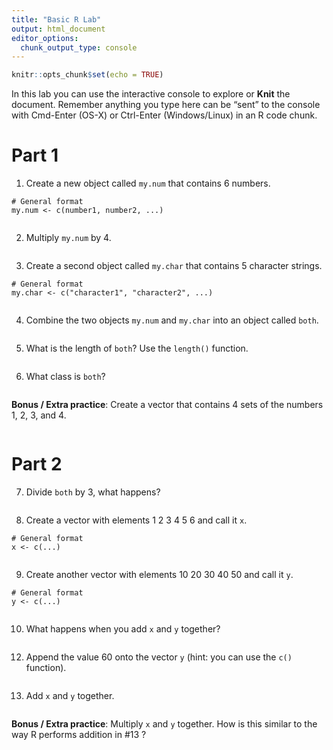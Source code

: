 ```yaml
---
title: "Basic R Lab"
output: html_document
editor_options: 
  chunk_output_type: console
---
```


```r
knitr::opts_chunk$set(echo = TRUE)
```


In this lab you can use the interactive console to explore or **Knit** the document. 
Remember anything you type here can be "sent" to the console with Cmd-Enter (OS-X) or Ctrl-Enter (Windows/Linux) in an R code chunk.


# Part 1

1. Create a new object called `my.num` that contains 6 numbers.
```
# General format
my.num <- c(number1, number2, ...)
```
```r

```


2. Multiply `my.num` by 4.
```r

```


3. Create a second object called `my.char` that contains 5 character strings.
```
# General format
my.char <- c("character1", "character2", ...)
```
```r

```


4. Combine the two objects `my.num` and `my.char` into an object called `both`.
```r

```


5. What is the length of `both`? Use the `length()` function.
```r

```


6. What class is `both`?
```r

```


**Bonus / Extra practice**: Create a vector that contains 4 sets of the numbers 1, 2, 3, and 4.
```r

```

# Part 2

7. Divide `both` by 3, what happens?
```r

```


8. Create a vector with elements 1 2 3 4 5 6 and call it `x`.
```
# General format
x <- c(...)
```
```r

```


9. Create another vector with elements 10 20 30 40 50 and call it `y`.
```
# General format
y <- c(...)
```
```r

```


10. What happens when you add `x` and `y` together?
```r

```


12. Append the value 60 onto the vector `y` (hint: you can use the `c()` function).
```r

```


13. Add `x` and `y` together.
```r

```


**Bonus / Extra practice**: Multiply `x` and `y` together. How is this similar to the way R performs addition in #13 ?
```r

```
